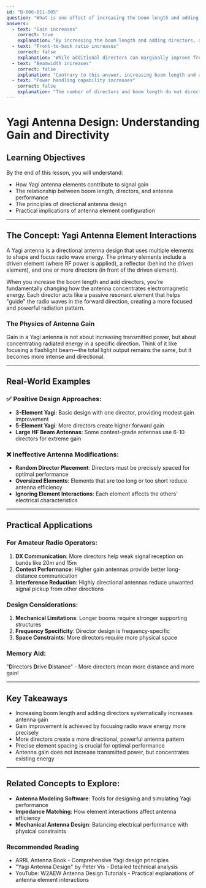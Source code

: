 ```yaml
---
id: "B-006-011-005"
question: "What is one effect of increasing the boom length and adding directors to a Yagi antenna?"
answers:
  - text: "Gain increases"
    correct: true
    explanation: "By increasing the boom length and adding directors, an antenna designer can systematically improve the antenna's forward gain. Each additional director helps concentrate and focus the radio wave energy in the forward direction, creating a more directional and powerful antenna with higher gain. The longer boom allows precise spacing between elements, which further enhances the antenna's performance and directivity."
  - text: "Front-to-back ratio increases"
    correct: false
    explanation: "While additional directors can marginally improve front-to-back ratio, this is not the primary or guaranteed effect of adding directors and extending boom length. Front-to-back ratio is more directly influenced by precise element tuning and matching rather than simply adding more directors."
  - text: "Beamwidth increases"
    correct: false
    explanation: "Contrary to this answer, increasing boom length and adding directors actually narrows the antenna's beamwidth. More directors create a more focused radiation pattern, which results in a tighter, more concentrated signal in the forward direction, reducing the angular coverage of the antenna."
  - text: "Power handling capability increases"
    correct: false
    explanation: "The number of directors and boom length do not directly impact an antenna's power handling capability. Power handling is more related to element diameter, material quality, and overall mechanical construction of the antenna elements."
---
```


# Yagi Antenna Design: Understanding Gain and Directivity

## Learning Objectives
By the end of this lesson, you will understand:
- How Yagi antenna elements contribute to signal gain
- The relationship between boom length, directors, and antenna performance
- The principles of directional antenna design
- Practical implications of antenna element configuration

---

## The Concept: Yagi Antenna Element Interactions

A Yagi antenna is a directional antenna design that uses multiple elements to shape and focus radio wave energy. The primary elements include a driven element (where RF power is applied), a reflector (behind the driven element), and one or more directors (in front of the driven element).

When you increase the boom length and add directors, you're fundamentally changing how the antenna concentrates electromagnetic energy. Each director acts like a passive resonant element that helps "guide" the radio waves in the forward direction, creating a more focused and powerful radiation pattern.

### The Physics of Antenna Gain

Gain in a Yagi antenna is not about increasing transmitted power, but about concentrating radiated energy in a specific direction. Think of it like focusing a flashlight beam—the total light output remains the same, but it becomes more intense and directional.

---

## Real-World Examples

### ✅ Positive Design Approaches:
- **3-Element Yagi**: Basic design with one director, providing modest gain improvement
- **5-Element Yagi**: More directors create higher forward gain
- **Large HF Beam Antennas**: Some contest-grade antennas use 6-10 directors for extreme gain

### ❌ Ineffective Antenna Modifications:
- **Random Director Placement**: Directors must be precisely spaced for optimal performance
- **Oversized Elements**: Elements that are too long or too short reduce antenna efficiency
- **Ignoring Element Interactions**: Each element affects the others' electrical characteristics

---

## Practical Applications

### For Amateur Radio Operators:
1. **DX Communication**: More directors help weak signal reception on bands like 20m and 15m
2. **Contest Performance**: Higher gain antennas provide better long-distance communication
3. **Interference Reduction**: Highly directional antennas reduce unwanted signal pickup from other directions

### Design Considerations:
1. **Mechanical Limitations**: Longer booms require stronger supporting structures
2. **Frequency Specificity**: Director design is frequency-specific
3. **Space Constraints**: More directors require more physical space

### Memory Aid:
"**D**irectors **D**rive **D**istance" - More directors mean more distance and more gain!

---

## Key Takeaways

- Increasing boom length and adding directors systematically increases antenna gain
- Gain improvement is achieved by focusing radio wave energy more precisely
- More directors create a more directional, powerful antenna pattern
- Precise element spacing is crucial for optimal performance
- Antenna gain does not increase transmitted power, but concentrates existing energy

---

## Related Concepts to Explore:
- **Antenna Modeling Software**: Tools for designing and simulating Yagi performance
- **Impedance Matching**: How element interactions affect antenna efficiency
- **Mechanical Antenna Design**: Balancing electrical performance with physical constraints

### Recommended Reading
- ARRL Antenna Book - Comprehensive Yagi design principles
- "Yagi Antenna Design" by Peter Vis - Detailed technical analysis
- YouTube: W2AEW Antenna Design Tutorials - Practical explanations of antenna element interactions
